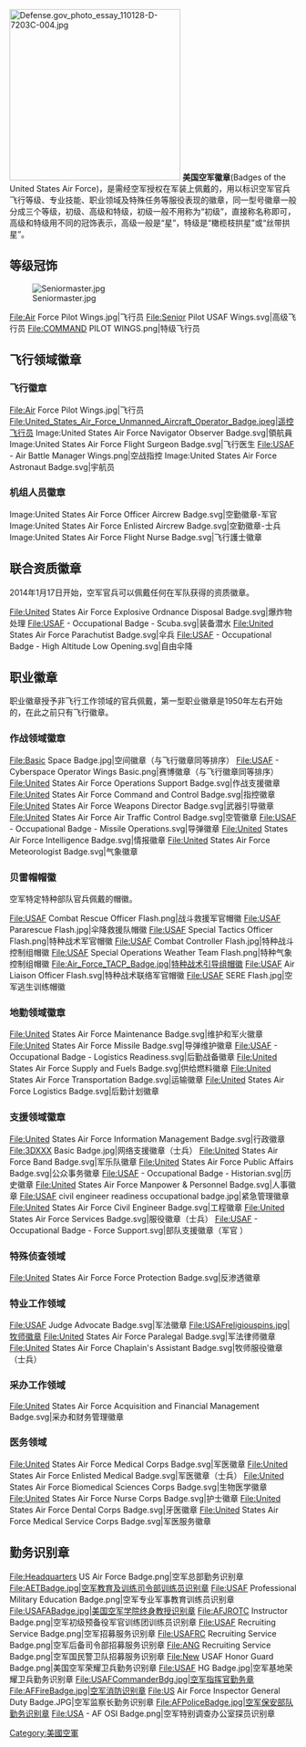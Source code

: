 [[File:Defense.gov_photo_essay_110128-D-7203C-004.jpg|300px]]
'''美国空军徽章'''(Badges of the United States Air Force)，是需经空军授权在军装上佩戴的，用以标识空军官兵飞行等级、专业技能、职业领域及特殊任务等服役表现的徽章，同一型号徽章一般分成三个等级，初级、高级和特级，初级一般不用称为“初级”，直接称名称即可，高级和特级用不同的冠饰表示，高级一般是“星”，特级是“橄榄枝拱星”或“丝带拱星”。

==  等级冠饰  ==
[[File:Seniormaster.jpg|thumb]]
<gallery>	
File:Air Force Pilot Wings.jpg|飞行员
File:Senior Pilot USAF Wings.svg|高级飞行员
File:COMMAND PILOT WINGS.png|特级飞行员
</gallery>

== 飞行领域徽章 ==

=== 飞行徽章 ===

<gallery>		
File:Air Force Pilot Wings.jpg|飞行员
File:United_States_Air_Force_Unmanned_Aircraft_Operator_Badge.jpeg|遥控飞行员
Image:United States Air Force Navigator Observer Badge.svg|領航員
Image:United States Air Force Flight Surgeon Badge.svg|飞行医生
File:USAF - Air Battle Manager Wings.png|空战指控
Image:United States Air Force Astronaut Badge.svg|宇航员
</gallery>


=== 机组人员徽章 ===
<gallery>	
Image:United States Air Force Officer Aircrew Badge.svg|空勤徽章-军官
Image:United States Air Force Enlisted Aircrew Badge.svg|空勤徽章-士兵
Image:United States Air Force Flight Nurse Badge.svg|飞行護士徽章
</gallery>
== 联合资质徽章 ==
2014年1月17日开始，空军官兵可以佩戴任何在军队获得的资质徽章。
<gallery>
File:United States Air Force Explosive Ordnance Disposal Badge.svg|爆炸物处理
File:USAF - Occupational Badge - Scuba.svg|装备潜水
File:United States Air Force Parachutist Badge.svg|伞兵
File:USAF - Occupational Badge - High Altitude Low Opening.svg|自由伞降
</gallery>

== 职业徽章 ==
职业徽章授予非飞行工作领域的官兵佩戴，第一型职业徽章是1950年左右开始的，在此之前只有飞行徽章。

=== 作战领域徽章 ===
<gallery>
File:Basic Space Badge.jpg|空间徽章（与飞行徽章同等排序）
File:USAF - Cyberspace Operator Wings Basic.png|赛博徽章（与飞行徽章同等排序）
File:United States Air Force Operations Support Badge.svg|作战支援徽章
File:United States Air Force Command and Control Badge.svg|指控徽章
File:United States Air Force Weapons Director Badge.svg|武器引导徽章
File:United States Air Force Air Traffic Control Badge.svg|空管徽章
File:USAF - Occupational Badge - Missile Operations.svg|导弹徽章
<!-- 檔案不存在 File:USAF_1C8XX_badge.jpg|机场雷达维护徽章 ，可從英文維基百科取得 -->
File:United States Air Force Intelligence Badge.svg|情报徽章
File:United States Air Force Meteorologist Badge.svg|气象徽章
</gallery>

=== 贝雷帽帽徽 ===
空军特定特种部队官兵佩戴的帽徽。
<gallery>
File:USAF Combat Rescue Officer Flash.png|战斗救援军官帽徽
File:USAF Pararescue Flash.jpg|伞降救援队帽徽
File:USAF Special Tactics Officer Flash.png|特种战术军官帽徽
File:USAF Combat Controller Flash.jpg|特种战斗控制组帽徽
File:USAF Special Operations Weather Team Flash.png|特种气象控制组帽徽
File:Air_Force_TACP_Badge.jpg|特种战术引导组帽徽
File:USAF Air Liaison Officer Flash.svg|特种战术联络军官帽徽
File:USAF SERE Flash.jpg|空军逃生训练帽徽
</gallery>

=== 地勤领域徽章 ===
<gallery>
File:United States Air Force Maintenance Badge.svg|维护和军火徽章
File:United States Air Force Missile Badge.svg|导弹维护徽章
File:USAF - Occupational Badge - Logistics Readiness.svg|后勤战备徽章
File:United States Air Force Supply and Fuels Badge.svg|供给燃料徽章
File:United States Air Force Transportation Badge.svg|运输徽章
File:United States Air Force Logistics Badge.svg|后勤计划徽章
</gallery>

=== 支援领域徽章 ===
<gallery>
File:United States Air Force Information Management Badge.svg|行政徽章
File:3DXXX Basic Badge.jpg|网络支援徽章（士兵）
File:United States Air Force Band Badge.svg|军乐队徽章
File:United States Air Force Public Affairs Badge.svg|公众事务徽章
File:USAF - Occupational Badge - Historian.svg|历史徽章
File:United States Air Force Manpower & Personnel Badge.svg|人事徽章
File:USAF civil engineer readiness occupational badge.jpg|紧急管理徽章
File:United States Air Force Civil Engineer Badge.svg|工程徽章
File:United States Air Force Services Badge.svg|服役徽章（士兵）
File:USAF - Occupational Badge - Force Support.svg|部队支援徽章（军官 ）
</gallery>

=== 特殊侦查领域 ===
<gallery>
File:United States Air Force Force Protection Badge.svg|反渗透徽章
</gallery>

=== 特业工作领域 ===
<gallery>
File:USAF Judge Advocate Badge.svg|军法徽章
File:USAFreligiouspins.jpg|牧师徽章
File:United States Air Force Paralegal Badge.svg|军法律师徽章
File:United States Air Force Chaplain's Assistant Badge.svg|牧师服役徽章（士兵）
</gallery>

=== 采办工作领域 ===
<gallery>
File:United States Air Force Acquisition and Financial Management Badge.svg|采办和财务管理徽章
</gallery>

=== 医务领域 ===
<gallery>
File:United States Air Force Medical Corps Badge.svg|军医徽章
File:United States Air Force Enlisted Medical Badge.svg|军医徽章（士兵）
File:United States Air Force Biomedical Sciences Corps Badge.svg|生物医学徽章
File:United States Air Force Nurse Corps Badge.svg|护士徽章
File:United States Air Force Dental Corps Badge.svg|牙医徽章
File:United States Air Force Medical Service Corps Badge.svg|军医服务徽章
</gallery>

== 勤务识别章 ==
{{main|美国部队勤务识别章}}
<gallery>
File:Headquarters US Air Force Badge.png|空军总部勤务识别章
File:AETBadge.jpg|空军教育及训练司令部训练员识别章
File:USAF Professional Military Education Badge.png|空军专业军事教育训练员识别章
File:USAFABadge.jpg|美国空军学院终身教授识别章
File:AFJROTC Instructor Badge.png|空军初级预备役军官训练团训练员识别章
File:USAF Recruiting Service Badge.png|空军招募服务识别章
File:USAFRC Recruiting Service Badge.png|空军后备司令部招募服务识别章
File:ANG Recruiting Service Badge.png|空军国民警卫队招募服务识别章
File:New USAF Honor Guard Badge.png|美国空军荣耀卫兵勤务识别章
File:USAF HG Badge.jpg|空军基地荣耀卫兵勤务识别章
File:USAFCommanderBdg.jpg|空军指挥官勤务章
File:AFFireBadge.jpg|空军消防识别章
File:US Air Force Inspector General Duty Badge.JPG|空军监察长勤务识别章
File:AFPoliceBadge.jpg|空军保安部队勤务识别章
File:USA - AF OSI Badge.png|空军特别调查办公室探员识别章
</gallery>

[[Category:美國空軍|Category:美國空軍]]